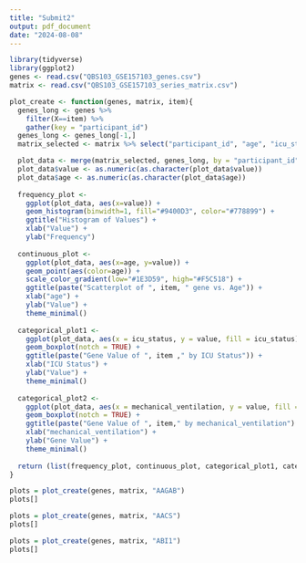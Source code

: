 ```yaml
---
title: "Submit2"
output: pdf_document
date: "2024-08-08"
---
```


```r
library(tidyverse)
library(ggplot2)
genes <- read.csv("QBS103_GSE157103_genes.csv")
matrix <- read.csv("QBS103_GSE157103_series_matrix.csv")
```

```r
plot_create <- function(genes, matrix, item){
  genes_long <- genes %>%
    filter(X==item) %>%
    gather(key = "participant_id")
  genes_long <- genes_long[-1,]
  matrix_selected <- matrix %>% select("participant_id", "age", "icu_status", "mechanical_ventilation")

  plot_data <- merge(matrix_selected, genes_long, by = "participant_id")
  plot_data$value <- as.numeric(as.character(plot_data$value))
  plot_data$age <- as.numeric(as.character(plot_data$age))
  
  frequency_plot <-
    ggplot(plot_data, aes(x=value)) + 
    geom_histogram(binwidth=1, fill="#9400D3", color="#778899") + 
    ggtitle("Histogram of Values") + 
    xlab("Value") + 
    ylab("Frequency")
  
  continuous_plot <-
    ggplot(plot_data, aes(x=age, y=value)) +
    geom_point(aes(color=age)) + 
    scale_color_gradient(low="#1E3D59", high="#F5C518") +
    ggtitle(paste("Scatterplot of ", item, " gene vs. Age")) +
    xlab("age") +
    ylab("Value") +
    theme_minimal()
  
  categorical_plot1 <-
    ggplot(plot_data, aes(x = icu_status, y = value, fill = icu_status)) +
    geom_boxplot(notch = TRUE) +
    ggtitle(paste("Gene Value of ", item ," by ICU Status")) +
    xlab("ICU Status") +
    ylab("Value") +
    theme_minimal()
  
  categorical_plot2 <-
    ggplot(plot_data, aes(x = mechanical_ventilation, y = value, fill = mechanical_ventilation)) +
    geom_boxplot(notch = TRUE) +
    ggtitle(paste("Gene Value of ", item," by mechanical_ventilation") )+
    xlab("mechanical_ventilation") +
    ylab("Gene Value") +
    theme_minimal()
  
  return (list(frequency_plot, continuous_plot, categorical_plot1, categorical_plot2))
}
```

```r
plots = plot_create(genes, matrix, "AAGAB")
plots[]
```

```r
plots = plot_create(genes, matrix, "AACS")
plots[]
```

```r
plots = plot_create(genes, matrix, "ABI1")
plots[]
```
